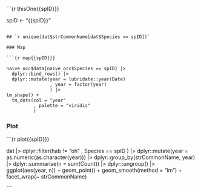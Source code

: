 
```{r thisOne{{spID}}}

spID <- "{{spID}}"

```

## `r unique(dat$strCommonName[dat$Species == spID])`

### Map

```{r map{{spID}}}

naive_occ$data[naive_occ$Species == spID] |>
  dplyr::bind_rows() |>
  dplyr::mutate(year = lubridate::year(Date)
                , year = factor(year)
                ) |>
tm_shape() +
  tm_dots(col = "year"
          , palette = "viridis"
          )

```

### Plot

```{r plot{{spID}}}

dat |>
  dplyr::filter(hab != "oh"
                , Species == spID
                ) |>
  dplyr::mutate(year = as.numeric(as.character(year))) |>
  dplyr::group_by(strCommonName, year) |>
  dplyr::summarise(n = sum(Count)) |>
  dplyr::ungroup() |>
  ggplot(aes(year, n)) +
  geom_point() +
  geom_smooth(method = "lm") +
  facet_wrap(~ strCommonName)

```
